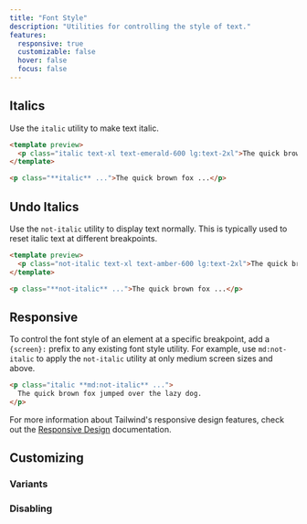 ```yaml
---
title: "Font Style"
description: "Utilities for controlling the style of text."
features:
  responsive: true
  customizable: false
  hover: false
  focus: false
---
```




## Italics

Use the `italic` utility to make text italic.

```html emerald
<template preview>
  <p class="italic text-xl text-emerald-600 lg:text-2xl">The quick brown fox jumped over the lazy dog.</p>
</template>

<p class="**italic** ...">The quick brown fox ...</p>
```

## Undo Italics

Use the `not-italic` utility to display text normally. This is typically used to reset italic text at different breakpoints.

```html amber
<template preview>
  <p class="not-italic text-xl text-amber-600 lg:text-2xl">The quick brown fox jumped over the lazy dog.</p>
</template>

<p class="**not-italic** ...">The quick brown fox ...</p>
```

## Responsive

To control the font style of an element at a specific breakpoint, add a `{screen}:` prefix to any existing font style utility. For example, use `md:not-italic` to apply the `not-italic` utility at only medium screen sizes and above.

```html
<p class="italic **md:not-italic** ...">
  The quick brown fox jumped over the lazy dog.
</p>
```

For more information about Tailwind's responsive design features, check out the [Responsive Design](/docs/responsive-design) documentation.

## Customizing

### Variants

<Variants plugin="fontStyle" />

### Disabling

<Disabling plugin="fontStyle" />
